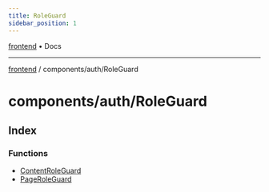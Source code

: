 ```yaml
---
title: RoleGuard
sidebar_position: 1
---
```


[frontend](./RoleGuard/../../..) • Docs

***

[frontend](./RoleGuard/../../..) / components/auth/RoleGuard

# components/auth/RoleGuard

## Index

### Functions

- [ContentRoleGuard](./RoleGuard/functions/ContentRoleGuard)
- [PageRoleGuard](./RoleGuard/functions/PageRoleGuard)
